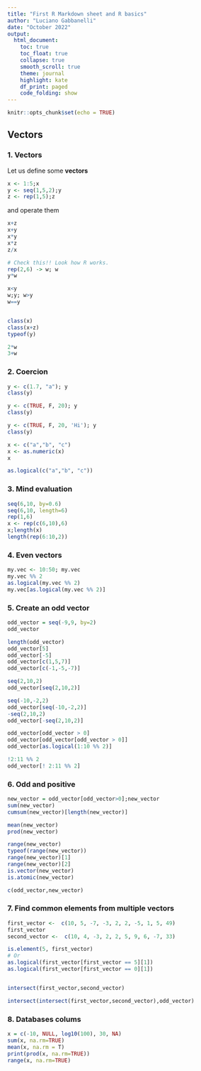 ---
title: "First R Markdown sheet and R basics"
author: "Luciano Gabbanelli"
date: "October 2022"
output:
  html_document:
    toc: true
    toc_float: true
    collapse: true
    smooth_scroll: true
    theme: journal
    highlight: kate
    df_print: paged
    code_folding: show
---

```{r setup, include=FALSE}
knitr::opts_chunk$set(echo = TRUE)
```



## Vectors


### 1. Vectors

Let us define some **vectors** 
```{r}
x <- 1:5;x
y <- seq(1,5,2);y
z <- rep(1,5);z
```
and operate them
```{r}
x+z
x+y
x*y
x*z
z/x

# Check this!! Look how R works.
rep(2,6) -> w; w
y*w

x<y
w;y; w>y
w==y


class(x)
class(x+z)
typeof(y)

2*w
3+w

```



### 2. Coercion

```{r}
y <- c(1.7, "a"); y
class(y)

y <- c(TRUE, F, 20); y
class(y)

y <- c(TRUE, F, 20, 'Hi'); y
class(y)

x <- c("a","b", "c")
x <- as.numeric(x)
x

as.logical(c("a","b", "c"))
```



### 3. Mind evaluation

```{r}
seq(6,10, by=0.6)
seq(6,10, length=6)
rep(1,6)
x <- rep(c(6,10),6)
x;length(x)
length(rep(6:10,2))
```




### 4. Even vectors

```{r}

my.vec <- 10:50; my.vec
my.vec %% 2
as.logical(my.vec %% 2)
my.vec[as.logical(my.vec %% 2)]

```



### 5. Create an odd vector

```{r}
odd_vector = seq(-9,9, by=2)
odd_vector

length(odd_vector)
odd_vector[5]
odd_vector[-5]
odd_vector[c(1,5,7)]
odd_vector[c(-1,-5,-7)]

seq(2,10,2)
odd_vector[seq(2,10,2)]

seq(-10,-2,2)
odd_vector[seq(-10,-2,2)]
-seq(2,10,2)
odd_vector[-seq(2,10,2)]

odd_vector[odd_vector > 0]
odd_vector[odd_vector[odd_vector > 0]]
odd_vector[as.logical(1:10 %% 2)]

!2:11 %% 2
odd_vector[! 2:11 %% 2]

```



### 6. Odd and positive

```{r}
new_vector = odd_vector[odd_vector>0];new_vector
sum(new_vector)
cumsum(new_vector)[length(new_vector)]

mean(new_vector)
prod(new_vector)

range(new_vector)
typeof(range(new_vector))
range(new_vector)[1]
range(new_vector)[2]
is.vector(new_vector)
is.atomic(new_vector)

c(odd_vector,new_vector)
```


### 7. Find common elements from multiple vectors

```{r}
first_vector <-  c(10, 5, -7, -3, 2, 2, -5, 1, 5, 49)
first_vector
second_vector <-  c(10, 4, -3, 2, 2, 5, 9, 6, -7, 33)

is.element(5, first_vector)
# Or
as.logical(first_vector[first_vector == 5][1])
as.logical(first_vector[first_vector == 0][1])


intersect(first_vector,second_vector)

intersect(intersect(first_vector,second_vector),odd_vector)

```




### 8. Databases colums

```{r}
x = c(-10, NULL, log10(100), 30, NA)
sum(x, na.rm=TRUE)
mean(x, na.rm = T)
print(prod(x, na.rm=TRUE))
range(x, na.rm=TRUE)

```



